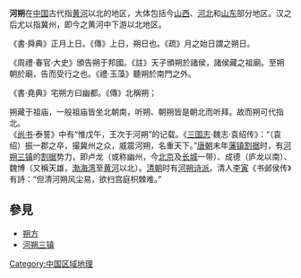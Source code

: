 '''河朔'''在[[中国|中国]]古代指[[黄河|黄河]]以北的地区，大体包括今[[山西|山西]]、[[河北|河北]]和[[山东|山东]]部分地区。汉之后尤以指冀州，即今之黄河中下游以北地区。

《書·舜典》正月上日。《傳》上日，朔日也。《疏》月之始日謂之朔日。

《周禮·春官·大史》頒告朔于邦國。《註》天子頒朔於諸侯，諸侯藏之祖廟。至朔朝於廟，告而受行之也。《禮·玉藻》聽朔於南門之外。

《書·堯典》宅朔方曰幽都。《傳》北稱朔；

朔藏于祖庙，一般祖庙皆坐北朝南，听朔、朝朔皆是朝北而听拜。故而朔可代指北。<br />

《[[尚书_(经)|尚书]]·泰誓》中有“惟戊午，王次于河朔”的记载。《[[三国志|三国志]]·魏志·袁绍传》：“（袁绍）振一郡之卒，撮冀州之众，威震河朔，名重天下。”[[唐朝|唐朝]]末年[[藩镇割据|藩镇割据]]时，有[[河朔三镇|河朔三镇]]的[[割据|割据]]势力，即卢龙（或称幽州，今[[北京|北京]]及[[长城|长城]]一带）、成德（庐龙以南）、魏博（又稱天雄，[[渤海湾|渤海湾]]至[[黄河|黄河]]以北）。[[清朝|清朝]]时有[[河朔诗派|河朔诗派]]。清人[[李寅|李寅]]《书邺侯传》有詩：“但清河朔风尘易，欲扫宫庭枳棘难。” 

== 參見 ==
* [[朔方|朔方]]
* [[河朔三镇|河朔三镇]]

[[Category:中国区域地理|Category:中国区域地理]]